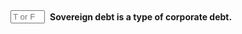 ::: {.question-block}

<form onsubmit="event.preventDefault(); checkAnswerBox('module6_tf_q2','F')" style="display: flex; align-items: center; gap: 8px;">
<input type="text" id="module6_tf_q2" name="module6_tf_q2" maxlength="1" placeholder="T or F" style="width: 55px;" data-correct-answer="F" /> 
<label for="module6_tf_q2"><strong>Sovereign debt is a type of corporate debt.</strong></label>
</form>

<div id="feedback-module6_tf_q2" class="feedback" data-status="" style="display:none;">
This is FALSE. Sovereign debt refers to debt issued by a government, not a corporation.
</div>

:::
